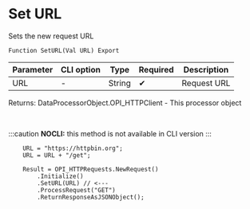 ﻿---
sidebar_position: 2
description:  Sets the new request URLСтраницы
keywords: [1C, 1С, 1С:Enterprise, 1С:Enterprise 8.3, API, Integration, Services, Exchange, OneScript, CLI, HTTP-client]
---


# Set URL 
 Sets the new request URL



`Function SetURL(Val URL) Export`

  | Parameter | CLI option | Type | Required | Description |
  |-|-|-|-|-|
  | URL | - | String | &#x2714; | Request URL |

  
  Returns:  DataProcessorObject.OPI_HTTPClient - This processor object

<br/>


:::caution
**NOCLI:** this method is not available in CLI version
:::
<br/>



```bsl title="1C:Enterprise/OneScript code example"
    URL = "https://httpbin.org";
    URL = URL + "/get";

    Result = OPI_HTTPRequests.NewRequest()
        .Initialize()
        .SetURL(URL) // <---
        .ProcessRequest("GET")
        .ReturnResponseAsJSONObject();
```
 




